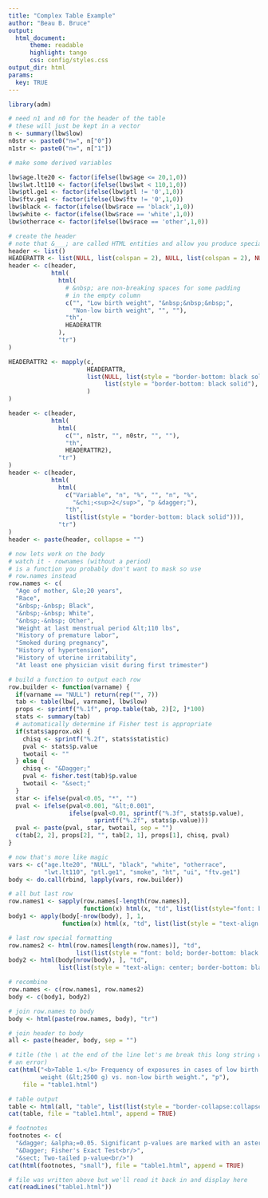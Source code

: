 ```yaml
---
title: "Complex Table Example"
author: "Beau B. Bruce"
output: 
  html_document:
      theme: readable
      highlight: tango
      css: config/styles.css
output_dir: html
params:
  key: TRUE
---
```


```r
library(adm)

# need n1 and n0 for the header of the table
# these will just be kept in a vector
n <- summary(lbw$low)
n0str <- paste0("n=", n["0"])
n1str <- paste0("n=", n["1"])

# make some derived variables

lbw$age.lte20 <- factor(ifelse(lbw$age <= 20,1,0))
lbw$lwt.lt110 <- factor(ifelse(lbw$lwt < 110,1,0))
lbw$ptl.ge1 <- factor(ifelse(lbw$ptl != '0',1,0))
lbw$ftv.ge1 <- factor(ifelse(lbw$ftv != '0',1,0))
lbw$black <- factor(ifelse(lbw$race == 'black',1,0))
lbw$white <- factor(ifelse(lbw$race == 'white',1,0))
lbw$otherrace <- factor(ifelse(lbw$race == 'other',1,0))

# create the header
# note that &___; are called HTML entities and allow you produce special characters
header <- list()
HEADERATTR <- list(NULL, list(colspan = 2), NULL, list(colspan = 2), NULL, NULL)
header <- c(header, 
            html(
              html(
                # &nbsp; are non-breaking spaces for some padding
                # in the empty column
                c("", "Low birth weight", "&nbsp;&nbsp;&nbsp;", 
                  "Non-low birth weight", "", ""), 
                "th", 
                HEADERATTR
              ), 
              "tr")
)

HEADERATTR2 <- mapply(c, 
                      HEADERATTR, 
                      list(NULL, list(style = "border-bottom: black solid"), NULL, 
                           list(style = "border-bottom: black solid"), NULL, NULL
                      )
)

header <- c(header, 
            html(
              html(
                c("", n1str, "", n0str, "", ""), 
                "th", 
                HEADERATTR2), 
              "tr")
)
header <- c(header, 
            html(
              html(
                c("Variable", "n", "%", "", "n", "%", 
                  "&chi;<sup>2</sup>", "p &dagger;"), 
                "th", 
                list(list(style = "border-bottom: black solid"))), 
              "tr")
)
header <- paste(header, collapse = "")

# now lets work on the body
# watch it - rownames (without a period)
# is a function you probably don't want to mask so use
# row.names instead
row.names <- c(
  "Age of mother, &le;20 years", 
  "Race", 
  "&nbsp;-&nbsp; Black", 
  "&nbsp;-&nbsp; White", 
  "&nbsp;-&nbsp; Other", 
  "Weight at last menstrual period &lt;110 lbs", 
  "History of premature labor", 
  "Smoked during pregnancy", 
  "History of hypertension", 
  "History of uterine irritability", 
  "At least one physician visit during first trimester")

# build a function to output each row
row.builder <- function(varname) {
  if(varname == "NULL") return(rep("", 7))
  tab <- table(lbw[, varname], lbw$low)
  props <- sprintf("%.1f", prop.table(tab, 2)[2, ]*100)
  stats <- summary(tab)
  # automatically determine if Fisher test is appropriate
  if(stats$approx.ok) {
    chisq <- sprintf("%.2f", stats$statistic)
    pval <- stats$p.value
    twotail <- ""
  } else {
    chisq <- "&Dagger;"
    pval <- fisher.test(tab)$p.value
    twotail <- "&sect;"
  }
  star <- ifelse(pval<0.05, "*", "")
  pval <- ifelse(pval<0.001, "&lt;0.001", 
                 ifelse(pval<0.01, sprintf("%.3f", stats$p.value), 
                        sprintf("%.2f", stats$p.value)))
  pval <- paste(pval, star, twotail, sep = "")
  c(tab[2, 2], props[2], "", tab[2, 1], props[1], chisq, pval)
}

# now that's more like magic
vars <- c("age.lte20", "NULL", "black", "white", "otherrace", 
          "lwt.lt110", "ptl.ge1", "smoke", "ht", "ui", "ftv.ge1")
body <- do.call(rbind, lapply(vars, row.builder))

# all but last row
row.names1 <- sapply(row.names[-length(row.names)], 
                     function(x) html(x, "td", list(list(style="font: bold"))))
body1 <- apply(body[-nrow(body), ], 1, 
               function(x) html(x, "td", list(list(style = "text-align: center"))))

# last row special formatting
row.names2 <- html(row.names[length(row.names)], "td", 
                   list(list(style = "font: bold; border-bottom: black solid")))
body2 <- html(body[nrow(body), ], "td", 
              list(list(style = "text-align: center; border-bottom: black solid")))

# recombine
row.names <- c(row.names1, row.names2)
body <- c(body1, body2)

# join row.names to body
body <- html(paste(row.names, body), "tr")

# join header to body
all <- paste(header, body, sep = "")

# title (the \ at the end of the line let's me break this long string without
# an error)
cat(html("<b>Table 1.</b> Frequency of exposures in cases of low birth \
         weight (&lt;2500 g) vs. non-low birth weight.", "p"), 
    file = "table1.html")

# table output
table <- html(all, "table", list(list(style = "border-collapse:collapse")))
cat(table, file = "table1.html", append = TRUE)

# footnotes
footnotes <- c(
  "&dagger; &alpha;=0.05. Significant p-values are marked with an asterisk (*).<br/>", 
  "&Dagger; Fisher's Exact Test<br/>", 
  "&sect; Two-tailed p-value<br/>")
cat(html(footnotes, "small"), file = "table1.html", append = TRUE)

# file was written above but we'll read it back in and display here
cat(readLines("table1.html"))
```
